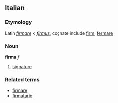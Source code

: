 ==Italian==
===Etymology===
Latin ''[[firmare]]'' < ''[[firmus]]'', cognate include [[firm]], [[fermare]]
===Noun===
'''firma''' ''f''

#[[signature]]

===Related terms===
*[[firmare]]
*[[firmatario]]